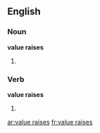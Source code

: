 ==English==

===Noun===
'''value raises'''

# {{plural of|value raise}}

===Verb===
'''value raises'''

# {{third-person singular of|value raise}}

[[ar:value raises]]
[[fr:value raises]]